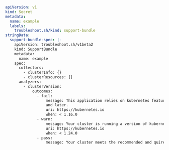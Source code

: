```yaml
apiVersion: v1
kind: Secret
metadata:
  name: example
  labels:
    troubleshoot.sh/kind: support-bundle
stringData: 
  support-bundle-spec: |-
    apiVersion: troubleshoot.sh/v1beta2
    kind: SupportBundle
    metadata:
      name: example
    spec:
      collectors:      
        - clusterInfo: {}
        - clusterResources: {}
      analyzers:      
        - clusterVersion:
            outcomes:
              - fail:
                  message: This application relies on kubernetes features only present in 1.16.0
                  and later.
                  uri: https://kubernetes.io
                  when: < 1.16.0
              - warn:
                  message: Your cluster is running a version of kubernetes that is out of support.
                  uri: https://kubernetes.io
                  when: < 1.24.0
              - pass:
                  message: Your cluster meets the recommended and quired versions of Kubernetes.
```